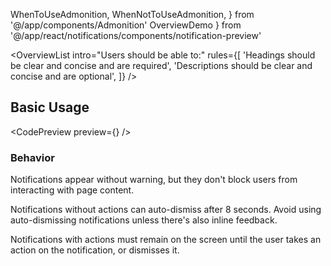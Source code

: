 ---
---

  WhenToUseAdmonition,
  WhenNotToUseAdmonition,
} from '@/app/components/Admonition'
  OverviewDemo
} from '@/app/react/notifications/components/notification-preview'

<OverviewList intro="Users should be able to:" rules={[
  'Headings should be clear and concise and are required',
  'Descriptions should be clear and concise and are optional',
]} />

## Basic Usage

<WhenToUseAdmonition description="When you need to communicate messages that are minimally interruptive and don't require user action." />

<CodePreview preview={<OverviewDemo />} />

### Behavior

Notifications appear without warning, but they don't block users from interacting with page content.

Notifications without actions can auto-dismiss after 8 seconds. Avoid using auto-dismissing notifications unless there's also inline feedback.

Notifications with actions must remain on the screen until the user takes an action on the notification, or dismisses it.